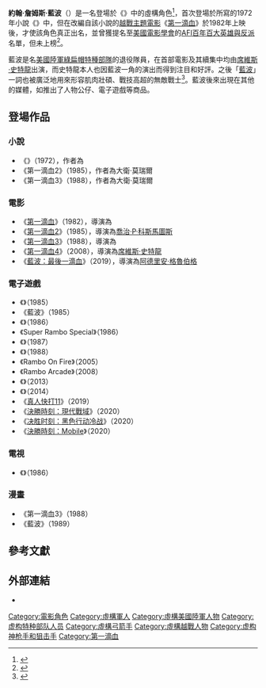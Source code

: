 {{noteTA
|T=zh-hans:约翰·兰博 ; zh-tw:約翰·藍波; zh-hk:約翰·蘭保; 
|1=zh-hans:兰博; zh-tw:藍波; zh-hk:蘭保; 
|2=zh-hans:史泰龙;zh-hk:史泰龍;zh-tw:史特龍;
|3=zh-tw:席維斯; zh-hans:西尔维斯特; zh-hk:施維斯達;
}}
{{Infobox character
| name = 約翰·藍波<br>{{lang|en|John Rambo}}
| image = [[File:John_Rambo.jpg|210px]]
| caption = 《[[第一滴血第三集|第一滴血第三集]]》（1988年）中的約翰·藍波，由[[席維斯·史特龍|席維斯·史特龍]]飾演
| portrayer = [[席維斯·史特龍|席維斯·史特龍]]<ref>{{cite news|title= FILM VIEW; MOVIE BLOODLINES LEAD TO RAMBO'S CHILDREN|work= The New York Times|date= 1987-03-01|url= http://www.nytimes.com/1987/03/01/movies/film-view-movie-bloodlines-lead-to-rambo-s-children.html?scp=9&sq=rambo&st=cse|accessdate= 2010-08-10|first= Janet|last= Maslin|archive-date= 2013-11-27|archive-url= https://web.archive.org/web/20131127035514/http://www.nytimes.com/1987/03/01/movies/film-view-movie-bloodlines-lead-to-rambo-s-children.html?scp=9&sq=rambo&st=cse|dead-url= no}}</ref>
| creator = {{link-en|大衛·莫瑞爾|David Morrell}}
| gender = 男
| birthplace = [[亞利桑那州|亞利桑那州]]，[[鮑伊_(亞利桑那州)|鮑伊]]
| first = 《{{link-en|第一滴血 (小說)|First Blood (novel)|第一滴血}}》（1972）
| last = 《[[決勝時刻：Mobile|決勝時刻：Mobile]]》（2020）
| cause = 
| occupation = [[美國陸軍|美國陸軍]]士兵（前）<br>[[雇傭兵|雇傭兵]]
| title = 
| nickname = 強尼（Johnny）<br>藍波（Rambo）<br>船夫（Boatman）
| alias = 烏鴉，孤狼（代號）
| family = R. 藍波（R. Rambo，父親）<br>瑪麗·德拉戈（Marie Drago，母親）
| spouse =  從未結婚
| children = 
| relatives = 
| nationality = {{USA}}
}}
'''約翰·詹姆斯·藍波'''（{{lang-en|John James Rambo}}）是一名登場於《{{le|第一滴血系列|Rambo (franchise)}}》中的虛構角色<ref>{{cite news|title= Rambo's Right-wing Revisions|publisher= [[洛杉磯時報|The Los Angeles Times]]|date= |url= http://articles.latimes.com/1985-07-14/entertainment/ca-6307_1_vietnam-war|accessdate= 2010-12-30|archive-date= 2012-11-07|archive-url= https://web.archive.org/web/20121107141104/http://articles.latimes.com/1985-07-14/entertainment/ca-6307_1_vietnam-war|dead-url= no}}</ref>，首次登場於{{Link-en|大衛·莫瑞爾|David Morrell}}所寫的1972年小說《{{Link-en|第一滴血 (小說)|First Blood (novel)|第一滴血}}》中，但在改編自該小說的[[越戰主題電影|越戰主題電影]]《[[第一滴血|第一滴血]]》於1982年上映後，才使該角色真正出名，並曾獲提名至[[美國電影學會|美國電影學會]]的[[AFI百年百大英雄與反派|AFI百年百大英雄與反派]]名單，但未上榜<ref>{{cite web |url=http://connect.afi.com/site/DocServer/handv400.pdf?docID=245 |title=The 50 Greatest Heroes and the 50 Greatest Villains of All Time: The 400 Nominated Characters |publisher=afi.com |date= |accessdate=2010-05-21 |archive-date=2011-08-07 |archive-url=https://web.archive.org/web/20110807135603/http://connect.afi.com/site/DocServer/handv400.pdf?docID=245 |dead-url=no }}</ref>。

藍波是名[[美國陸軍|美國陸軍]][[綠扁帽|綠扁帽特種部隊]]的退役隊員，在首部電影及其續集中均由[[席維斯·史特龍|席維斯·史特龍]]出演，而史特龍本人也因藍波一角的演出而得到注目和好評。之後「[[wikt:Rambo|藍波]]」一詞也被廣泛地用來形容肌肉壯碩、戰技高超的無敵戰士<ref>{{Cite web |url=http://oxforddictionaries.com/definition/english/Rambo |title=Rambo - Oxford Dictionary |accessdate=2013-08-30 |archive-date=2013-10-01 |archive-url=https://web.archive.org/web/20131001215044/http://oxforddictionaries.com/definition/english/Rambo |dead-url=no }}</ref>。藍波後來出現在其他的媒體，如推出了人物公仔、電子遊戲等商品。

== 登場作品 ==
=== 小說 ===
*《{{link-en|第一滴血 (小說)|First Blood (novel)|第一滴血}}》（1972），作者為{{link-en|大衛·莫瑞爾|David Morrell}}
*《第一滴血2》（1985），作者為大衛·莫瑞爾
*《第一滴血3》（1988），作者為大衛·莫瑞爾

=== 電影 ===
*《[[第一滴血|第一滴血]]》（1982），導演為{{link-en|泰德·柯契夫|Ted Kotcheff}}
*《[[第一滴血2|第一滴血2]]》（1985），導演為[[喬治·P·科斯馬圖斯|喬治·P·科斯馬圖斯]]
*《[[第一滴血3|第一滴血3]]》（1988），導演為{{link-en|彼得·麥唐諾|Peter MacDonald (director)}}
*《[[第一滴血4|第一滴血4]]》（2008），導演為[[席維斯·史特龍|席維斯·史特龍]]
*《[[藍波：最後一滴血|藍波：最後一滴血]]》（2019），導演為[[阿德里安·格魯伯格|阿德里安·格魯伯格]]

=== 電子遊戲 ===
*《{{link-en|第一滴血 (1985年遊戲)|Rambo (1985 video game)|第一滴血}}》（1985）
*《藍波》（1985）
*《{{link-en|第一滴血2 (1985年遊戲)|Rambo: First Blood Part II (Master System video game)|第一滴血2}}》（1986）
*《Super Rambo Special》（1986）
*《{{link-en|藍波 (任天堂遊戲)|Rambo (Nintendo Entertainment System game)|藍波}}》（1987）
*《{{link-en|第一滴血3 (遊戲)|Rambo III (video game)|第一滴血3}}》（1988）
*《Rambo On Fire》（2005）
*《Rambo Arcade》（2008）
*《{{link-en|第一滴血 (2013年遊戲)|Rambo: The Video Game|第一滴血}}》（2013）
*《{{link-en|第一滴血 (2014年遊戲)|Rambo: The Video Game|第一滴血}}》（2014）
*《[[真人快打11|真人快打11]]》（2019）
*《[[使命召唤：战争地带|決勝時刻：現代戰域]]》（2020）
*《[[决胜时刻：黑色行动冷战|决胜时刻：黑色行动冷战]]》（2020）
*《[[決勝時刻：Mobile|決勝時刻：Mobile]]》（2020）

=== 電視 ===
*《{{link-en|Rambo and the Forces of Freedom|Rambo: The Force of Freedom}}》（1986）

=== 漫畫 ===
*《第一滴血3》（1988）
*《藍波》（1989）

== 參考文獻 ==
{{Reflist}}

== 外部連結 ==
*{{imdb character|0005265}}

{{第一滴血}}
{{DEFAULTSORT:Rambo, John}}
[[Category:電影角色|Category:電影角色]]
[[Category:虛構軍人|Category:虛構軍人]]
[[Category:虛構美國陸軍人物|Category:虛構美國陸軍人物]]
[[Category:虚构特种部队人员|Category:虚构特种部队人员]]
[[Category:虛構弓箭手|Category:虛構弓箭手]]
[[Category:虛構越戰人物|Category:虛構越戰人物]]
[[Category:虚构神枪手和狙击手|Category:虚构神枪手和狙击手]]
[[Category:第一滴血|Category:第一滴血]]